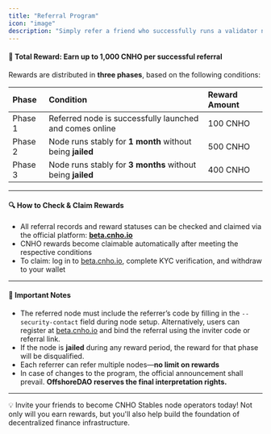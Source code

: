 ```yaml
---
title: "Referral Program"
icon: "image"
description: "Simply refer a friend who successfully runs a validator node and keeps it online consistently, and you can earn up to 1,000 CNHO in rewards!"
---
```


#### 🎁 **Total Reward: Earn up to 1,000 CNHO per successful referral**

Rewards are distributed in **three phases**, based on the following conditions:

| Phase   | Condition                                                  | Reward Amount |
| :------ | :--------------------------------------------------------- | :------------ |
| Phase 1 | Referred node is successfully launched and comes online    | 100 CNHO      |
| Phase 2 | Node runs stably for **1 month** without being **jailed**  | 500 CNHO      |
| Phase 3 | Node runs stably for **3 months** without being **jailed** | 400 CNHO      |

---

#### 🔍 **How to Check & Claim Rewards**

- All referral records and reward statuses can be checked and claimed via the official platform: [**beta.cnho.io**](http://beta.cnho.io)
- CNHO rewards become claimable automatically after meeting the respective conditions
- To claim: log in to [beta.cnho.io](http://beta.cnho.io), complete KYC verification, and withdraw to your wallet

---

#### 📌 **Important Notes**

- The referred node must include the referrer’s code by filling in the `--security-contact` field during node setup. Alternatively, users can register at [beta.cnho.io](http://beta.cnho.io) and bind the referral using the inviter code or referral link.
- If the node is **jailed** during any reward period, the reward for that phase will be disqualified.
- Each referrer can refer multiple nodes—**no limit on rewards**
- In case of changes to the program, the official announcement shall prevail. **OffshoreDAO reserves the final interpretation rights.**

---

💡 Invite your friends to become CNHO Stables node operators today\! Not only will you earn rewards, but you'll also help build the foundation of decentralized finance infrastructure.